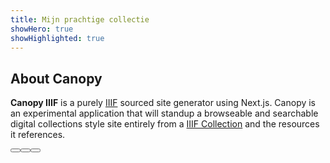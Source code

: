 ```yaml
---
title: Mijn prachtige collectie
showHero: true
showHighlighted: true
---
```


## About Canopy

**Canopy IIIF** is a purely [IIIF](https://iiif.io/) sourced site generator using Next.js. Canopy is an experimental application that will standup a browseable and searchable digital collections style site entirely from a [IIIF Collection](https://iiif.io/api/presentation/3.0/#51-collection) and the resources it references.

<ButtonWrapper>
  <Button children="Learn More" href="/about" buttonType="primary" />
  <Button
    children="Read Docs"
    href="https://canopy-iiif.github.io/docs/"
    target="_blank"
  />
  <Button
    children="View Code"
    href="https://github.com/canopy-iiif/canopy-iiif"
    target="_blank"
  />
</ButtonWrapper>
